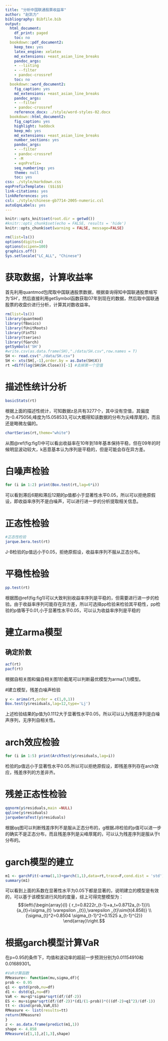 ```yaml
---
title: "分析中国联通股票收益率"
author: "赵凯力"
bibliography: Bibfile.bib
output:
  html_document:
    df_print: paged
    toc: no
  bookdown::pdf_document2:
    keep_tex: yes
    latex_engine: xelatex
    md_extensions: +east_asian_line_breaks
    pandoc_args:
    - --listing
    - --filter
    - pandoc-crossref
    toc: no
  bookdown::word_document2:
    fig_caption: yes
    md_extensions: +east_asian_line_breaks
    pandoc_args:
    - --filter
    - pandoc-crossref
    reference_docx: ./style/word-styles-02.docx
  bookdown::html_document2:
    fig_caption: yes
    highlight: haddock
    keep_md: yes
    md_extensions: +east_asian_line_breaks
    number_sections: yes
    pandoc_args:
    - --filter
    - pandoc-crossref
    - -M
    - eqnPrefix=
    seq_numbering: yes
    theme: null
    toc: yes
css: ./style/markdown.css
eqnPrefixTemplate: ($$i$$)
link-citations: yes
linkReferences: yes
csl: ./style/chinese-gb7714-2005-numeric.csl
autoEqnLabels: yes
---
```


```r
knitr::opts_knit$set(root.dir = getwd())
#knitr::opts_chunk$set(echo = FALSE, results = 'hide')
knitr::opts_chunk$set(warning = FALSE, message=FALSE)
```

```r
rm(list=ls())
options(digits=4)
options(scipen=100)
graphics.off()
Sys.setlocale("LC_ALL", "Chinese")
```

# 获取数据，计算收益率
首先利用quantmod包爬取中国联通股票数据，根据查询得知中国联通股票缩写为'SH'，然后直接利用getSymbol函数获取07年到现在的数据，然后取中国联通股票的收盘价进行分析，计算其对数收益率。

```r
rm(list=ls())
library(quantmod)
library(fBasics)
library(fUnitRoots)
library(FinTS)
library(tseries)
library(fGarch)
getSymbols('SH')
#write.csv(as.data.frame(SH),"./data/SH.csv",row.names = T)
SH <- read.csv("./data/SH.csv")
SH <- xts(SH[,-1],order.by = as.Date(SH$X))
rt =diff(log(SH$SH.Close))[-1] #去掉第一个空值
```

# 描述性统计分析
```r
basicStats(rt)
```
根据上面的描述性统计，可知数据z总共有3277个，其中没有空值，其偏度为-0.475056,峰度为15.058533,可以大概得知该数据的分布为尖峰厚尾的，而且还是略微左偏的。

```r
chartSeries(rt,theme="white")
```
从图\@ref(fig:fig1)中可以看出收益率在10年到18年基本保持平稳，但在09年的时候明显波动较大，k恶意基本认为序列是平稳的，但是可能会存在异方差。

# 白噪声检验
```r
for (i in 1:2) print(Box.test(rt,lag=6*i)) 
```
可以看到滞后6期和滞后12期的p值都小于显著性水平0.05，所以可以拒绝原假设，即收益率序列不是白噪声，可以进行进一步的分析提取相关信息。

# 正态性检验
```r
#正态性检验
jarque.bera.test(rt)  
```
J-B检验的p值远小于0.05，拒绝原假设，收益率序列不服从正态分布。

# 平稳性检验
```r
pp.test(rt)
```
根据图\@ref(fig:fig1)可以大致判别收益率序列是平稳的，但需要进行进一步的检验。由于收益率序列可能存在异方差，所以可选择pp检验来检验其平稳性，pp检验的p值等于0.01,小于显著性水平0.05，可以认为收益率序列是平稳的

# 建立arma模型
## 确定阶数
```r
acf(rt)
pacf(rt) 
```
根据自相关图和偏自相关图1阶截尾可以判断最优模型为arma(1,1)模型。

#建立模型，残差白噪声检验
```r
y <- arima(rt,order = c(1,0,1))
Box.test(y$residuals,lag=12,type='Lj')
```
上述检验结果的p值为0.1112大于显著性水平0.05，所以可以认为残差序列是白噪声序列，无序列自相关性。

# arch效应检验
```r
for (i in 1:5) print(ArchTest(y$residuals,lag=i))
```
检验的p值远小于显著性水平0.05.所以可以拒绝原假设，即残差序列存在arch效应，残差序列的方差非齐。

# 残差正态性检验
```r
qqnorm(y$residuals,main =NULL)
qqline(y$residuals)  
jarqueberaTest(y$residuals) 
```
根据qq图可以判断残差序列不是服从正态分布的，g根据JB检验的p值可以进一步的确实不是正态分布，而且残差序列是尖峰厚尾的，可以认为残差序列是服从于t分布的。

# garch模型的建立
```r
m1 <- garchFit(~arma(1,1)+garch(1,1),data=rt,trace=F,cond.dist = 'std')
summary(m1)
```
可以看到上面的系数在显著性水平为0.05下都是显著的，说明建立的模型是有效的，可以基于该模型进行风险的度量，综上可得完整模型为：
$$\left\{\begin{array}{l}
{ r_t=0.8222r_{t-1}+a_t+0.8712a_{t-1}}\\
{a_{t}=\sigma_{t} \varepsilon _{t}},\varepsilon _{t}\sim{t(4.858)}  \\
{\sigma_{t}^2=0.8504 \sigma_{t-1}^2+0.1525 a_{t-1}^{2}}
\end{array}\right.$$

# 根据garch模型计算VaR
在p=0.95的条件下，均值和波动率的超前一步预测分别为0.01154910和0.01689301。
```r
#VaR计算函数
RMeasure<- function(mu,sigma,df){
prob <- 0.95
q1 <- qstd(prob,nu=df)
d1 <- dstd(q1,nu=df)
VaR <- mu+q1*sigma*sqrt(df/(df-2))
ES <- mu+sigma*sqrt(df/(df-2))*(d1/(1-prob))*(((df-2)+q1^2)/(df-1))
tt <- cbind(prob,VaR,ES)
RMeasure <- list(results=tt)
return(RMeasure)
}
z <- as.data.frame(predict(m1,1))
shape <- 4.858
RMeasure(z[1,1],z[1,3],shape)
```





